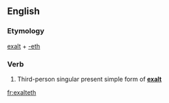 ==English==

===Etymology===
[[exalt]] + [[-eth]]

===Verb===
{{en-verb form}}

# {{context|archaic}} Third-person singular present simple form of '''[[exalt]]'''

[[fr:exalteth]]